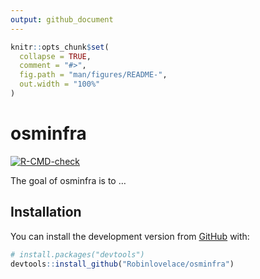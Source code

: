 ```yaml
---
output: github_document
---
```


<!-- README.md is generated from README.Rmd. Please edit that file -->

```r
knitr::opts_chunk$set(
  collapse = TRUE,
  comment = "#>",
  fig.path = "man/figures/README-",
  out.width = "100%"
)
```

# osminfra

<!-- badges: start -->
[![R-CMD-check](https://github.com/Robinlovelace/osminfra/workflows/R-CMD-check/badge.svg)](https://github.com/Robinlovelace/osminfra/actions)
<!-- badges: end -->
  
The goal of osminfra is to ...

## Installation

You can install the
<!-- released version of osminfra from [CRAN](https://CRAN.R-project.org) with: -->
<!-- ``` r -->
<!-- install.packages("osminfra") -->
<!-- ``` -->
<!-- And the -->
development version from [GitHub](https://github.com/) with:

``` r
# install.packages("devtools")
devtools::install_github("Robinlovelace/osminfra")
```

